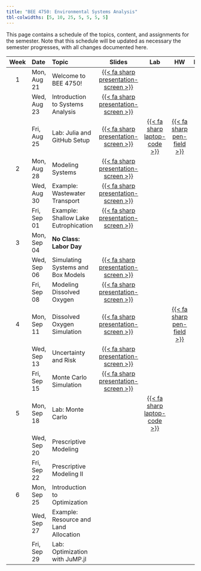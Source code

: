 ```yaml
---
title: "BEE 4750: Environmental Systems Analysis"
tbl-colwidths: [5, 10, 25, 5, 5, 5, 5]
---
```


This page contains a schedule of the topics, content, and assignments for the semester.
Note that this schedule will be updated as necessary the semester progresses, with all changes documented here.

::: column-screen-inset-right
| Week | Date        | Topic | Slides | Lab | HW | Project |
:-----:|:------------|:------|:------:|:--:|:---:|:--:|:-------:|
| 1    | Mon, Aug 21 | Welcome to BEE 4750! | [{{< fa sharp presentation-screen >}}](slides/lecture01-1.qmd){target="_blank"}  | | | |
|      | Wed, Aug 23 | Introduction to Systems Analysis | [{{< fa sharp presentation-screen >}}](slides/lecture01-2.qmd){target="_blank"}   | | | | 
|      | Fri, Aug 25 | Lab: Julia and GitHub Setup | [{{< fa sharp presentation-screen >}}](slides/lecture01-3.qmd){target="_blank"} | [{{< fa sharp laptop-code >}}](labs/lab01/lab01.qmd) |  [{{< fa sharp pen-field >}}](hw/hw01/hw01.qmd) | | 
| 2    | Mon, Aug 28 | Modeling Systems | [{{< fa sharp presentation-screen >}}](slides/lecture02-1.qmd){target="_blank"} | | | |
|      | Wed, Aug 30 | Example: Wastewater Transport | [{{< fa sharp presentation-screen >}}](slides/lecture02-2.qmd){target="_blank"} | | | | 
|      | Fri, Sep 01 | Example: Shallow Lake Eutrophication | [{{< fa sharp presentation-screen >}}](slides/lecture02-3.qmd){target="_blank"} | | | |
| 3    | Mon, Sep 04 | **No Class: Labor Day** | | | |
|       | Wed, Sep 06 | Simulating Systems and Box Models | [{{< fa sharp presentation-screen >}}](slides/lecture03-2.qmd){target="_blank"} | | | |
|      | Fri, Sep 08 | Modeling Dissolved Oxygen | [{{< fa sharp presentation-screen >}}](slides/lecture03-3.qmd){target="_blank"} | | | |
|   4   | Mon, Sep 11 | Dissolved Oxygen Simulation | [{{< fa sharp presentation-screen >}}](slides/lecture04-1.qmd){target="_blank"} | | [{{< fa sharp pen-field >}}](hw/hw02/hw02.qmd) | | | 
|     | Wed, Sep 13 | Uncertainty and Risk | [{{< fa sharp presentation-screen >}}](slides/lecture04-2.qmd){target="_blank"} | | | |
|      | Fri, Sep 15 | Monte Carlo Simulation | [{{< fa sharp presentation-screen >}}](slides/lecture04-3.qmd){target="_blank"} | | | |
|  5    | Mon, Sep 18 | Lab: Monte Carlo | | [{{< fa sharp laptop-code >}}](labs/lab02/lab02.qmd) | | |
|     | Wed, Sep 20 | Prescriptive Modeling | | | | |
|      | Fri, Sep 22 | Prescriptive Modeling II | | | | |
|  6    | Mon, Sep 25 | Introduction to Optimization | | | | |
|     | Wed, Sep 27 | Example: Resource and Land Allocation | | | | |
|      | Fri, Sep 29 | Lab: Optimization with JuMP.jl | | | | |

:::
